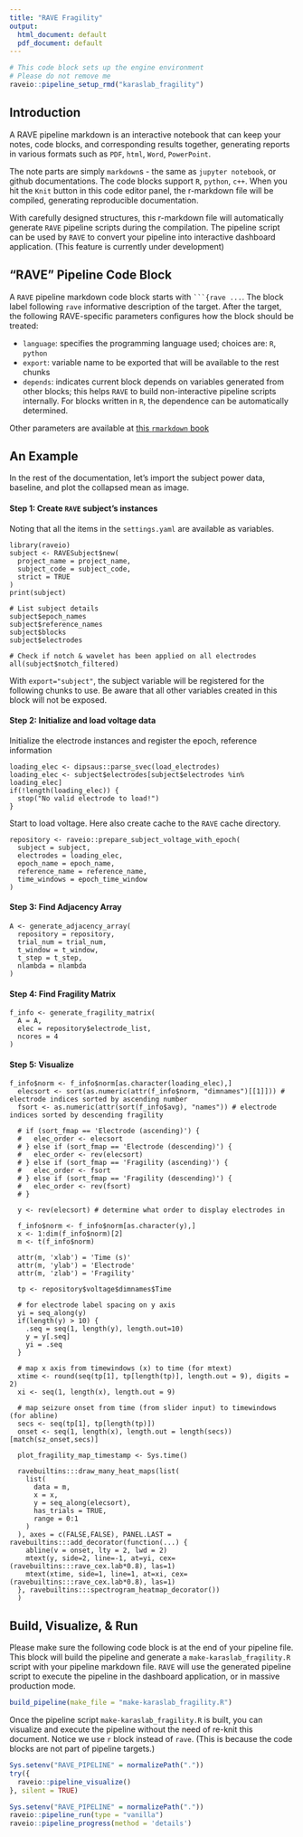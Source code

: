 ```yaml
---
title: "RAVE Fragility"
output:
  html_document: default
  pdf_document: default
---
```


```r
# This code block sets up the engine environment
# Please do not remove me
raveio::pipeline_setup_rmd("karaslab_fragility")
```

## Introduction

A RAVE pipeline markdown is an interactive notebook that can keep your notes, code blocks, and corresponding results together, generating reports in various formats such as `PDF`, `html`, `Word`, `PowerPoint`. 

The note parts are simply `markdown`s - the same as `jupyter notebook`, or github documentations. The code blocks support `R`, `python`, `c++`. When you hit the `Knit` button in this code editor panel, the r-markdown file will be compiled, generating reproducible documentation.

With carefully designed structures, this r-markdown file will automatically generate `RAVE` pipeline scripts during the compilation. The pipeline script can be used by `RAVE` to convert your pipeline into interactive dashboard application. (This feature is currently under development)

## "RAVE" Pipeline Code Block

A `RAVE` pipeline markdown code block starts with ` ```{rave ... `. The block label following `rave` informative description of the target. After the target, the following RAVE-specific parameters configures how the block should be treated:

* `language`: specifies the programming language used; choices are: `R`, `python`
* `export`: variable name to be exported that will be available to the rest chunks
* `depends`: indicates current block depends on variables generated from other blocks; this helps `RAVE` to build non-interactive pipeline scripts internally. For blocks written in `R`, the dependence can be automatically determined.

Other parameters are available at [this `rmarkdown` book](https://bookdown.org/yihui/rmarkdown/)

## An Example

In the rest of the documentation, let's import the subject power data, baseline, and plot the collapsed mean as image.

#### Step 1: Create `RAVE` subject's instances

Noting that all the items in the `settings.yaml` are available as variables.

```rave
library(raveio)
subject <- RAVESubject$new(
  project_name = project_name, 
  subject_code = subject_code,
  strict = TRUE
)
print(subject)

# List subject details
subject$epoch_names
subject$reference_names
subject$blocks
subject$electrodes

# Check if notch & wavelet has been applied on all electrodes
all(subject$notch_filtered)
```

With `export="subject"`, the subject variable will be registered for the following chunks to use. Be aware that all other variables created in this block will not be exposed.

#### Step 2: Initialize and load voltage data

Initialize the electrode instances and register the epoch, reference information

```rave
loading_elec <- dipsaus::parse_svec(load_electrodes)
loading_elec <- subject$electrodes[subject$electrodes %in% loading_elec]
if(!length(loading_elec)) {
  stop("No valid electrode to load!")
}
```

Start to load voltage. Here also create cache to the `RAVE` cache directory.

```rave
repository <- raveio::prepare_subject_voltage_with_epoch(
  subject = subject,
  electrodes = loading_elec,
  epoch_name = epoch_name,
  reference_name = reference_name,
  time_windows = epoch_time_window
)
```

#### Step 3: Find Adjacency Array

```rave
A <- generate_adjacency_array(
  repository = repository,
  trial_num = trial_num,
  t_window = t_window,
  t_step = t_step,
  nlambda = nlambda
)
```


#### Step 4: Find Fragility Matrix

```rave
f_info <- generate_fragility_matrix(
  A = A,
  elec = repository$electrode_list,
  ncores = 4
)
```

#### Step 5: Visualize

```rave

f_info$norm <- f_info$norm[as.character(loading_elec),]
  elecsort <- sort(as.numeric(attr(f_info$norm, "dimnames")[[1]])) # electrode indices sorted by ascending number
  fsort <- as.numeric(attr(sort(f_info$avg), "names")) # electrode indices sorted by descending fragility

  # if (sort_fmap == 'Electrode (ascending)') {
  #   elec_order <- elecsort
  # } else if (sort_fmap == 'Electrode (descending)') {
  #   elec_order <- rev(elecsort)
  # } else if (sort_fmap == 'Fragility (ascending)') {
  #   elec_order <- fsort
  # } else if (sort_fmap == 'Fragility (descending)') {
  #   elec_order <- rev(fsort)
  # }

  y <- rev(elecsort) # determine what order to display electrodes in

  f_info$norm <- f_info$norm[as.character(y),]
  x <- 1:dim(f_info$norm)[2]
  m <- t(f_info$norm)

  attr(m, 'xlab') = 'Time (s)'
  attr(m, 'ylab') = 'Electrode'
  attr(m, 'zlab') = 'Fragility'

  tp <- repository$voltage$dimnames$Time

  # for electrode label spacing on y axis
  yi = seq_along(y)
  if(length(y) > 10) {
    .seq = seq(1, length(y), length.out=10)
    y = y[.seq]
    yi = .seq
  }

  # map x axis from timewindows (x) to time (for mtext)
  xtime <- round(seq(tp[1], tp[length(tp)], length.out = 9), digits = 2)
  xi <- seq(1, length(x), length.out = 9)

  # map seizure onset from time (from slider input) to timewindows (for abline)
  secs <- seq(tp[1], tp[length(tp)])
  onset <- seq(1, length(x), length.out = length(secs))[match(sz_onset,secs)]

  plot_fragility_map_timestamp <- Sys.time()
  
  ravebuiltins:::draw_many_heat_maps(list(
    list(
      data = m,
      x = x,
      y = seq_along(elecsort),
      has_trials = TRUE,
      range = 0:1
    )
  ), axes = c(FALSE,FALSE), PANEL.LAST = ravebuiltins:::add_decorator(function(...) {
    abline(v = onset, lty = 2, lwd = 2)
    mtext(y, side=2, line=-1, at=yi, cex=(ravebuiltins:::rave_cex.lab*0.8), las=1)
    mtext(xtime, side=1, line=1, at=xi, cex=(ravebuiltins:::rave_cex.lab*0.8), las=1)
  }, ravebuiltins:::spectrogram_heatmap_decorator())
  )
```

## Build, Visualize, & Run

Please make sure the following code block is at the end of your pipeline file. This block will build the pipeline and generate a `make-karaslab_fragility.R` script with your pipeline markdown file. `RAVE` will use the generated pipeline script to execute the pipeline in the dashboard application, or in massive production mode.

```r
build_pipeline(make_file = "make-karaslab_fragility.R")
```


Once the pipeline script `make-karaslab_fragility.R` is built, you can visualize and execute the pipeline without the need of re-knit this document. Notice we use `r` block instead of `rave`. (This is because the code blocks are not part of pipeline targets.)

```r
Sys.setenv("RAVE_PIPELINE" = normalizePath("."))
try({
  raveio::pipeline_visualize()
}, silent = TRUE)
```


```r
Sys.setenv("RAVE_PIPELINE" = normalizePath("."))
raveio::pipeline_run(type = "vanilla")
raveio::pipeline_progress(method = 'details')
```






